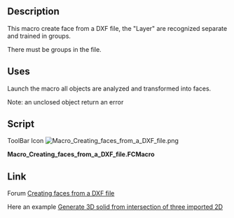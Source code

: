 <languages/>
<translate>
<!--T:1-->
{{Macro
|Name=Macro Creating faces from a DXF file
|Icon=Macro_Creating_faces_from_a_DXF_file.png
|Description=This macro create face from a DXF file, the "Layer" are recognized separate and trained in groups.
|Author=shoogen
|Version=01.00
|Date=2014-10-29
|FCVersion=All
|Download=[https://wiki.freecad.org/images/0/03/Macro_Creating_faces_from_a_DXF_file.png ToolBar Icon]
}}

<!--T:2-->
==Description==

This macro create face from a DXF file, the "Layer" are recognized separate and trained in groups.

<!--T:9-->
There must be groups in the file.

<!--T:3-->
==Uses==

Launch the macro all objects are analyzed and transformed into faces.

<!--T:4-->
Note: an unclosed object return an error

==Script== <!--T:5-->

ToolBar Icon [[Image:Macro_Creating_faces_from_a_DXF_file.png]]

</translate>

'''Macro_Creating_faces_from_a_DXF_file.FCMacro'''

{{MacroCode|code=
import FreeCAD,Part,OpenSCAD2Dgeom
doc = App.ActiveDocument
for group in doc.findObjects('App::DocumentObjectGroup'):
    try:
        edges=sum((obj.Shape.Edges for obj in group.Group \
                if hasattr(obj,'Shape')),[])
        face = OpenSCAD2Dgeom.edgestofaces(edges)
        faceobj = doc.addObject('Part::Feature','face_%s' % group.Name)
        faceobj.Label = 'face_%s' % group.Label
        faceobj.Shape = face
    except Part.OCCError: # Exception: # 
        FreeCAD.Console.PrintError('Error in Group %s (%s)' % (group.Name,group.Label)+"\n")
}}
<translate>

<!--T:6-->
==Link==

Forum [https://forum.freecad.org/viewtopic.php?f=3&t=8144 Creating faces from a DXF file]

<!--T:7-->
Here an example [https://forum.freecad.org/viewtopic.php?f=3&t=8280&p=67863#p67840 Generate 3D solid from intersection of three imported 2D]
</translate>
{{clear}}